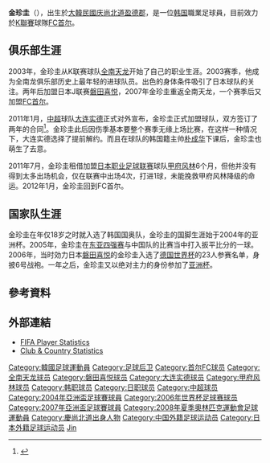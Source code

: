 {{noteta|G1=足球}}{{Football player infobox| 
| playername= 金珍圭<br /> {{lang|ko|김진규}}
| image    = 
| fullname = 金珍圭<br /> {{lang|ko|김진규}}
| englishfullname = Kim Jin-Kyu
| nickname    = 
| height      = {{height|meters=1.84}}
| dateofbirth = {{birth date and age|1985|2|16}}
| cityofbirth = [[庆尚北道|庆尚北道]][[盈德郡|盈德郡]]
| countryofbirth = {{KOR}}
| clubnumber = 6
| currentclub  = [[FC首尔|FC首尔]]
| position = 后卫
| youthyears = 
| youthclubs = 
| years = 2003-2004<br/>2005-2006<br/>2007<br/>2007-2010<br/>2011<br/>2011<br/>2012-2015
| clubs = [[全南天龙|全南天龙]]<br/>[[磐田喜悦|磐田喜悦]]<br/>[[全南天龙|全南天龙]]<br/>[[FC首尔|FC首尔]]<br/>[[大连实德|大连实德]]<br/>[[甲府風林|甲府風林]] <br/>[[FC首尔|FC首尔]]
| caps(goals) = 21 (1) <br/> 47 (4) <br/> {{0}}8 (2) <br/> 79 (1)<br/> {{0}}8 (0) <br/> {{0}}4 (1)<br/> {{0}}120 (12)
| nationalyears = 2003-2005<br />2004-2008<br />2004-
| nationalteam = {{flagicon|KOR}} [[韓國20歲以下國家足球隊|韓國 U-20]] <br /> {{flagicon|KOR}} [[韓國23歲以下國家足球隊|韓國 U-23]] <br /> {{fb|KOR}}
| nationalcaps(goals) = 26 (2)<br/> 27 (1)<br/> 42 (3)
| pcupdate = 2011年1月25日
| ntupdate = 2008年3月29日
}}
{{Infobox Korean name|hangul=김진규|hanja=金珍圭|rr=Kim Jin-gyu|mr=Kim Chin-kyu}}
'''金珍圭'''（{{bd|1985年|2月16日|||Kim Jin-Kyu}}），出生於[[大韓民國|大韓民國]][[庆尚北道|庆尚北道]][[盈德郡|盈德郡]]，是一位[[韩国|韩国]]職業足球員，目前效力於[[K聯賽|K聯賽]]球隊[[FC首尔|FC首尔]]。

==俱乐部生涯==
2003年，金珍圭从K联赛球队[[全南天龙|全南天龙]]开始了自己的职业生涯。2003赛季，他成为全南龙俱乐部历史上最年轻的进球队员。出色的身体条件吸引了日本球队的关注。两年后加盟日本J联赛[[磐田喜悦|磐田喜悦]]，2007年金珍圭重返全南天龙，一个赛季后又加盟[[FC首尔|FC首尔]]。

2011年1月，[[中超|中超]]球队[[大连实德|大连实德]]正式对外宣布，金珍圭正式加盟球队，双方签订了两年的合同<ref>{{Cite web |url=http://sports.163.com/11/0110/19/6Q2F7MCA00051C89.html |title=实德官方宣布签下金珍圭 06世界杯韩国脚投大连 |accessdate=2011-01-11 |archive-date=2011-01-13 |archive-url=https://web.archive.org/web/20110113221854/http://sports.163.com/11/0110/19/6Q2F7MCA00051C89.html |dead-url=no }}</ref>。金珍圭此后因伤季基本要整个赛季无缘上场比赛，在这样一种情况下，大连实德选择了提前解约。而且在球队的韩国籍主帅[[朴成华|朴成华]]下课后，金珍圭也萌生了去意。

2011年7月，金珍圭租借加盟[[日本职业足球联赛|日本职业足球联赛]]球队[[甲府风林|甲府风林]]6个月，但他并没有得到太多出场机会，仅在联赛中出场4次，打进1球，未能挽救甲府风林降级的命运。2012年1月，金珍圭回到FC首尔。

==国家队生涯==
金珍圭在年仅18岁之时就入选了韩国国奥队，金珍圭的国脚生涯始于2004年的亚洲杯。2005年，金珍圭在[[2005年东亚足球锦标赛|东亚四强赛]]与中国队的比赛当中打入扳平比分的一球。2006年，当时効力日本[[磐田喜悦|磐田喜悦]]的金珍圭入选了[[2006年世界杯足球赛|德国世界杯]]的23人参赛名单，身披6号战袍。一年之后，金珍圭又以绝对主力的身份参加了[[2007年亚洲杯足球赛|亚洲杯]]。

==參考資料==
{{reflist}}

== 外部連結 ==
* [http://www.fifa.com/worldfootball/statisticsandrecords/players/player=198547/index.html FIFA Player Statistics] {{Wayback|url=http://www.fifa.com/worldfootball/statisticsandrecords/players/player=198547/index.html |date=20100721115921 }}
* [http://www.national-football-teams.com/v2/player.php?id=8338 Club & Country Statistics] {{Wayback|url=http://www.national-football-teams.com/v2/player.php?id=8338 |date=20121005175310 }}

{{2006年世界杯足球赛南韩参赛名单}}
{{2008年奥运会男子足球南韩参赛名单}}

{{DEFAULTSORT:Kim}}
[[Category:韓國足球運動員|Category:韓國足球運動員]]
[[Category:足球后卫|Category:足球后卫]]
[[Category:首尔FC球员|Category:首尔FC球员]]
[[Category:全南天龙球员|Category:全南天龙球员]]
[[Category:磐田喜悦球员|Category:磐田喜悦球员]]
[[Category:大连实德球员|Category:大连实德球员]]
[[Category:甲府风林球员|Category:甲府风林球员]]
[[Category:韩职球员|Category:韩职球员]]
[[Category:日职球员|Category:日职球员]]
[[Category:中超球员|Category:中超球员]]
[[Category:2004年亞洲盃足球賽球員|Category:2004年亞洲盃足球賽球員]]
[[Category:2006年世界杯足球赛球员|Category:2006年世界杯足球赛球员]]
[[Category:2007年亞洲盃足球賽球員|Category:2007年亞洲盃足球賽球員]]
[[Category:2008年夏季奧林匹克運動會足球運動員|Category:2008年夏季奧林匹克運動會足球運動員]]
[[Category:慶尚北道出身人物|Category:慶尚北道出身人物]]
[[Category:中国外籍足球运动员|Category:中国外籍足球运动员]]
[[Category:日本外籍足球运动员|Category:日本外籍足球运动员]]
[[Category:金姓|Jin]]